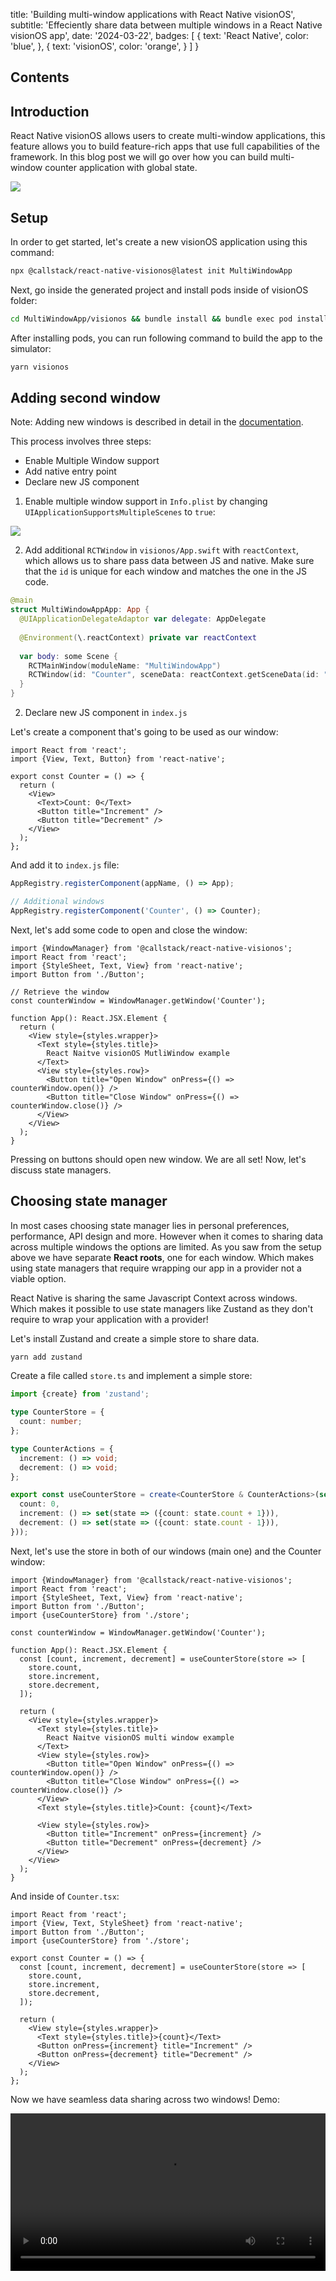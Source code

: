 
  title: 'Building multi-window applications with React Native visionOS',
  subtitle: 'Effeciently share data between multiple windows in a React Native visionOS app',
  date: '2024-03-22',
  badges: [
    {
      text: 'React Native',
      color: 'blue',
    },
    {
      text: 'visionOS',
      color: 'orange',
    }
  ]
}

## Contents

## Introduction 
React Native visionOS allows users to create multi-window applications, this feature allows you to build feature-rich apps that use full capabilities of the framework. In this blog post we will go over how you can build multi-window counter application with global state.

<img src="https://res.cloudinary.com/dangiiuvf/image/upload/f_auto,q_auto/dwtjtsp2ehm7kekw6add"/>


## Setup
In order to get started, let's create a new visionOS application using this command: 

```sh
npx @callstack/react-native-visionos@latest init MultiWindowApp 
```

Next, go inside the generated project and install pods inside of visionOS folder:

```sh
cd MultiWindowApp/visionos && bundle install && bundle exec pod install
```

After installing pods, you can run following command to build the app to the simulator: 

```sh
yarn visionos
```

## Adding second window
Note: Adding new windows is described in detail in the [documentation](https://callstack.github.io/react-native-visionos-docs/api/window-manager). 

This process involves three steps: 
- Enable Multiple Window support
- Add native entry point
- Declare new JS component


1. Enable multiple window support in `Info.plist` by changing `UIApplicationSupportsMultipleScenes` to `true`:

<img src="https://res.cloudinary.com/dangiiuvf/image/upload/f_auto,q_auto/wellmzdbkz2dtvl8uvsy"/>

2. Add additional `RCTWindow` in `visionos/App.swift` with `reactContext`, which allows us to share pass data between JS and native. Make sure that the `id` is unique for each window and matches the one in the JS code.

```swift title="App.swift" {9}
@main
struct MultiWindowAppApp: App {
  @UIApplicationDelegateAdaptor var delegate: AppDelegate
  
  @Environment(\.reactContext) private var reactContext
  
  var body: some Scene {
    RCTMainWindow(moduleName: "MultiWindowApp")
    RCTWindow(id: "Counter", sceneData: reactContext.getSceneData(id: "Counter"))
  }
}

```

2. Declare new JS component in `index.js`

Let's create a component that's going to be used as our window:
```tsx title="Counter.tsx"
import React from 'react';
import {View, Text, Button} from 'react-native';

export const Counter = () => {
  return (
    <View>
      <Text>Count: 0</Text>
      <Button title="Increment" />
      <Button title="Decrement" />
    </View>
  );
};
```

And add it to `index.js` file: 
```js title="index.js" {4} /'Counter'/#v
AppRegistry.registerComponent(appName, () => App);

// Additional windows
AppRegistry.registerComponent('Counter', () => Counter);
```

Next, let's add some code to open and close the window: 

```tsx title="App.tsx" {7} {16,17}
import {WindowManager} from '@callstack/react-native-visionos';
import React from 'react';
import {StyleSheet, Text, View} from 'react-native';
import Button from './Button';

// Retrieve the window
const counterWindow = WindowManager.getWindow('Counter');

function App(): React.JSX.Element {
  return (
    <View style={styles.wrapper}>
      <Text style={styles.title}>
        React Naitve visionOS MutliWindow example
      </Text>
      <View style={styles.row}>
        <Button title="Open Window" onPress={() => counterWindow.open()} />
        <Button title="Close Window" onPress={() => counterWindow.close()} />
      </View>
    </View>
  );
}

```


Pressing on buttons should open new window. We are all set! Now, let's discuss state managers. 

## Choosing state manager
In most cases choosing state manager lies in personal preferences, performance, API design and more. However when it comes to sharing data across multiple windows the options are limited. As you saw from the setup above we have separate **React roots**, one for each window. Which makes using state managers that require wrapping our app in a provider not a viable option. 

React Native is sharing the same Javascript Context across windows. Which makes it possible to use state managers like Zustand as they don't require to wrap your application with a provider! 

Let's install Zustand and create a simple store to share data.

```sh
yarn add zustand
```

Create a file called `store.ts` and implement a simple store: 

```ts title="store.ts"
import {create} from 'zustand';

type CounterStore = {
  count: number;
};

type CounterActions = {
  increment: () => void;
  decrement: () => void;
};

export const useCounterStore = create<CounterStore & CounterActions>(set => ({
  count: 0,
  increment: () => set(state => ({count: state.count + 1})),
  decrement: () => set(state => ({count: state.count - 1})),
}));
```

Next, let's use the store in both of our windows (main one) and the Counter window:

```tsx title="App.tsx"
import {WindowManager} from '@callstack/react-native-visionos';
import React from 'react';
import {StyleSheet, Text, View} from 'react-native';
import Button from './Button';
import {useCounterStore} from './store';

const counterWindow = WindowManager.getWindow('Counter');

function App(): React.JSX.Element {
  const [count, increment, decrement] = useCounterStore(store => [
    store.count,
    store.increment,
    store.decrement,
  ]);
  
  return (
    <View style={styles.wrapper}>
      <Text style={styles.title}>
        React Naitve visionOS multi window example
      </Text>
      <View style={styles.row}>
        <Button title="Open Window" onPress={() => counterWindow.open()} />
        <Button title="Close Window" onPress={() => counterWindow.close()} />
      </View>
      <Text style={styles.title}>Count: {count}</Text>

      <View style={styles.row}>
        <Button title="Increment" onPress={increment} />
        <Button title="Decrement" onPress={decrement} />
      </View>
    </View>
  );
}
```

And inside of `Counter.tsx`:

```tsx title="Counter.tsx"
import React from 'react';
import {View, Text, StyleSheet} from 'react-native';
import Button from './Button';
import {useCounterStore} from './store';

export const Counter = () => {
  const [count, increment, decrement] = useCounterStore(store => [
    store.count,
    store.increment,
    store.decrement,
  ]);

  return (
    <View style={styles.wrapper}>
      <Text style={styles.title}>{count}</Text>
      <Button onPress={increment} title="Increment" />
      <Button onPress={decrement} title="Decrement" />
    </View>
  );
};
```

Now we have seamless data sharing across two windows! Demo: 

<video controls width="100%" src="https://res.cloudinary.com/dangiiuvf/video/upload/f_auto:video,q_auto/u1qr2jfbhs6kzdltrk1r" />

## That's all

And that's it! I hope you found this article useful. If you have any questions or feedback feel free to reach out to me on [Twitter](https://twitter.com/o_kwasniewski).

For those interested in the sample code, you can find it in the [GitHub Repository](https://github.com/okwasniewski/react-native-visionos-multi-window).



